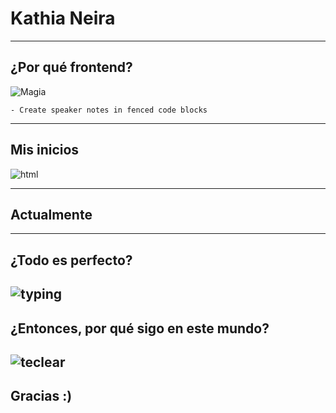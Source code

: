 
# Kathia Neira
<About/>

---

## ¿Por qué frontend?

![Magia](./public/magia.gif)


```notes
- Create speaker notes in fenced code blocks
```

---

## Mis inicios
![html](./public/html5-and-css3.png)

---

## Actualmente
<Today/>

---

## ¿Todo es perfecto?

![typing](./public/typing.gif)
---

## ¿Entonces, por qué sigo en este mundo?

![teclear](./public/teclear.gif)
---

## Gracias :)
